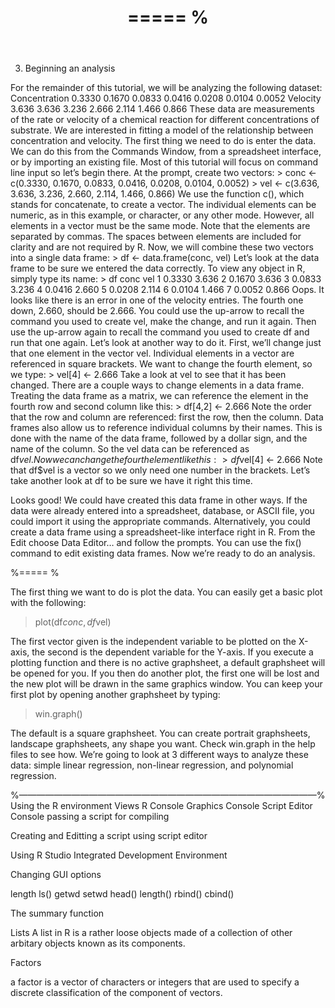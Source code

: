 %===== %
3. Beginning an analysis


For the remainder of this tutorial, we will be analyzing the following dataset: 
Concentration
0.3330
0.1670
0.0833
0.0416
0.0208
0.0104
0.0052
Velocity
3.636
3.636
3.236
2.666
2.114
1.466
0.866
These data are measurements of the rate or velocity of a chemical reaction for different concentrations of substrate. We are interested in fitting a model of the relationship between concentration and velocity. The first thing we need to do is enter the data. We can do this from the Commands Window, from a spreadsheet interface, or by importing an existing file. Most of this tutorial will focus on command line input so let's begin there. At the prompt, create two vectors: 
> conc <- c(0.3330, 0.1670, 0.0833, 0.0416, 0.0208, 0.0104, 0.0052)
> vel <- c(3.636, 3.636, 3.236, 2.660, 2.114, 1.466, 0.866)
We use the function c(), which stands for concatenate, to create a vector. The individual elements can be numeric, as in this example, or character, or any other mode. However, all elements in a vector must be the same mode. Note that the elements are separated by commas. The spaces between elements are included for clarity and are not required by R. 
Now, we will combine these two vectors into a single data frame: 
> df <- data.frame(conc, vel)
Let's look at the data frame to be sure we entered the data correctly. To view any object in R, simply type its name: 
> df
conc   vel
1 0.3330 3.636
2 0.1670 3.636
3 0.0833 3.236
4 0.0416 2.660
5 0.0208 2.114
6 0.0104 1.466
7 0.0052 0.866
Oops. It looks like there is an error in one of the velocity entries. The fourth one down, 2.660, should be 2.666. You could use the up-arrow to recall the command you used to create vel, make the change, and run it again. Then use the up-arrow again to recall the command you used to create df and run that one again. Let's look at another way to do it. First, we'll change just that one element in the vector vel. Individual elements in a vector are referenced in square brackets. We want to change the fourth element, so we type: 
> vel[4] <- 2.666
Take a look at vel to see that it has been changed. There are a couple ways to change elements in a data frame. Treating the data frame as a matrix, we can reference the element in the fourth row and second column like this: 
> df[4,2] <- 2.666
Note the order that the row and column are referenced: first the row, then the column. Data frames also allow us to reference individual columns by their names. This is done with the name of the data frame, followed by a dollar sign, and the name of the column. So the vel data can be referenced as df$vel. Now we can change the fourth element like this: 
> df$vel[4] <- 2.666
Note that df$vel is a vector so we only need one number in the brackets. Let's take another look at df to be sure we have it right this time. 
\begin{framed}
\begin{verbatim}
> df
conc   vel 
1 0.3330 3.636
2 0.1670 3.636
3 0.0833 3.236
4 0.0416 2.666
5 0.0208 2.114
6 0.0104 1.466
7 0.0052 0.866
\end{verbatim}
\end{framed}
Looks good! We could have created this data frame in other ways. If the data were already entered into a spreadsheet, database, or ASCII file, you could import it using the appropriate commands. Alternatively, you could create a data frame using a spreadsheet-like interface right in R. From the Edit choose Data Editor... and follow the prompts. You can use the fix() command to edit existing data frames. 
Now we're ready to do an analysis.

%===== %
\subsection{4. Visualizing your data}


The first thing we want to do is plot the data. You can easily get a basic plot with the following:

> plot(df$conc, df$vel)

The first vector given is the independent variable to be plotted on the X-axis, the second is the dependent variable for the Y-axis. If you execute a plotting function and there is no active graphsheet, a default graphsheet will be opened for you. If you then do another plot, the first one will be lost and the new plot will be drawn in the 
same graphics window. You can keep your first plot by opening another graphsheet by typing: 

> win.graph()

The default is a square graphsheet. You can create portrait graphsheets, landscape graphsheets, any shape you want. Check win.graph in the help files to see how. 
We're going to look at 3 different ways to analyze these data: simple linear regression, non-linear regression, and polynomial regression. 


%------------------------------------------------------------------------------------------------------%
\newpage
Using the R environment
Views R Console
Graphics Console
Script Editor Console
passing a script for compiling

Creating and Editting a script using script editor

Using R Studio Integrated Development Environment

Changing GUI options

length
ls()
getwd
setwd
head()
length()
rbind()
cbind()


 
The summary function


Lists
A list in R is a rather loose objects made of a collection of other arbitary objects known as its components. 








Factors

a factor is a vector of characters or integers that are used to specify a discrete classification of the component of vectors.

